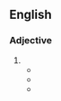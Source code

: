 {{also|red-handed}}
==English==

===Adjective===
{{en-adj}}

# {{alternative spelling of|red-handed|lang=en}}
#* {{quote-book|lang=en|title=A Maid of the Kentucky Hills|author=Edwin Carlile Litsey|year=1913|ISBN=1465508600|passage=Never seen 'im but onct—mought be a '''redhanded''' 'sass'n—ur a thief—ur—ur—ur anythin'!}}
#* {{quote-book|lang=en|title=Reports of cases argued and determined in the Supreme Court of the territory of Arizona, Volume 47|year=1936|page=239|passage=...the prosecuting attorney referred to the defendant as a “murderer” in one instance, and in another as a “'''redhanded''' murderer.”}}
#* {{quote-book|lang=en|title=The Beautiful Woman Without Mercy &, The King of Scarecrows|author=Steven Culbert|year=1993|page=54|ISBN=1880909030|passage=No, Yellow Hat had stupidly, I'm sure, jailed me in Fate's main vault!; he'd put a '''redhanded''' thief rover adrift but jailed in a warehouse of his main desire.}}